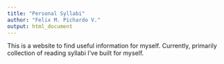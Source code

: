 ```yaml
---
title: "Personal Syllabi"
author: "Felix M. Pichardo V."
output: html_document
---
```


This is a website to find useful information for myself. Currently, primarily collection of reading syllabi I've built for myself.
